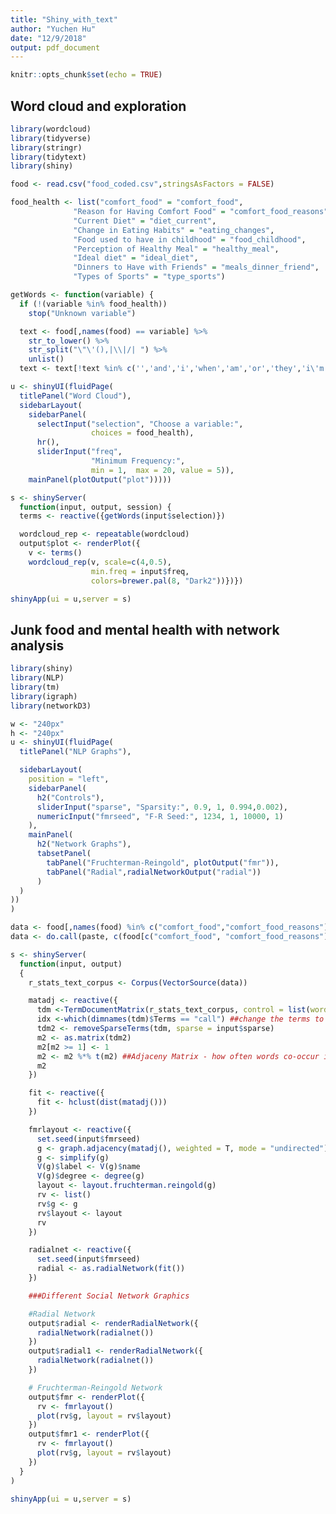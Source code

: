 ```yaml
---
title: "Shiny_with_text"
author: "Yuchen Hu"
date: "12/9/2018"
output: pdf_document
---
```


```r
knitr::opts_chunk$set(echo = TRUE)
```

## Word cloud and exploration

```r
library(wordcloud)
library(tidyverse)   
library(stringr)      
library(tidytext)
library(shiny)

food <- read.csv("food_coded.csv",stringsAsFactors = FALSE) 

food_health <- list("comfort_food" = "comfort_food",
              "Reason for Having Comfort Food" = "comfort_food_reasons",
              "Current Diet" = "diet_current",
              "Change in Eating Habits" = "eating_changes",
              "Food used to have in childhood" = "food_childhood",
              "Perception of Healthy Meal" = "healthy_meal",
              "Ideal diet" = "ideal_diet",
              "Dinners to Have with Friends" = "meals_dinner_friend",
              "Types of Sports" = "type_sports")

getWords <- function(variable) {
  if (!(variable %in% food_health))
    stop("Unknown variable")

  text <- food[,names(food) == variable] %>% 
    str_to_lower() %>% 
    str_split("\"\'(),|\\|/| ") %>%
    unlist()
  text <- text[!text %in% c('','and','i','when','am','or','they','i\'m','my','usually','are','a','/')]}

u <- shinyUI(fluidPage(
  titlePanel("Word Cloud"),
  sidebarLayout(
    sidebarPanel(
      selectInput("selection", "Choose a variable:",
                  choices = food_health),
      hr(),
      sliderInput("freq",
                  "Minimum Frequency:",
                  min = 1,  max = 20, value = 5)),
    mainPanel(plotOutput("plot")))))

s <- shinyServer(
  function(input, output, session) {
  terms <- reactive({getWords(input$selection)})

  wordcloud_rep <- repeatable(wordcloud)
  output$plot <- renderPlot({
    v <- terms()
    wordcloud_rep(v, scale=c(4,0.5),
                  min.freq = input$freq, 
                  colors=brewer.pal(8, "Dark2"))})})

shinyApp(ui = u,server = s)

```

## Junk food and mental health with network analysis
```r
library(shiny)
library(NLP)
library(tm)
library(igraph)
library(networkD3)

w <- "240px"
h <- "240px"
u <- shinyUI(fluidPage(
  titlePanel("NLP Graphs"),

  sidebarLayout(
    position = "left",
    sidebarPanel(
      h2("Controls"),
      sliderInput("sparse", "Sparsity:", 0.9, 1, 0.994,0.002),
      numericInput("fmrseed", "F-R Seed:", 1234, 1, 10000, 1)
    ),
    mainPanel(
      h2("Network Graphs"),
      tabsetPanel(
        tabPanel("Fruchterman-Reingold", plotOutput("fmr")),
        tabPanel("Radial",radialNetworkOutput("radial"))
      )
  )
))
)

data <- food[,names(food) %in% c("comfort_food","comfort_food_reasons")] 
data <- do.call(paste, c(food[c("comfort_food", "comfort_food_reasons")], sep = ". ")) %>% str_to_lower()

s <- shinyServer(
  function(input, output)
  {
    r_stats_text_corpus <- Corpus(VectorSource(data))

    matadj <- reactive({
      tdm <-TermDocumentMatrix(r_stats_text_corpus, control = list(wordLenghts = c(1, Inf)))
      idx <-which(dimnames(tdm)$Terms == "call") ##change the terms to be searched
      tdm2 <- removeSparseTerms(tdm, sparse = input$sparse)
      m2 <- as.matrix(tdm2)
      m2[m2 >= 1] <- 1
      m2 <- m2 %*% t(m2) ##Adjaceny Matrix - how often words co-occur in a sentence
      m2
    })

    fit <- reactive({
      fit <- hclust(dist(matadj()))
    })

    fmrlayout <- reactive({
      set.seed(input$fmrseed)
      g <- graph.adjacency(matadj(), weighted = T, mode = "undirected")
      g <- simplify(g)
      V(g)$label <- V(g)$name
      V(g)$degree <- degree(g)
      layout <- layout.fruchterman.reingold(g)
      rv <- list()
      rv$g <- g
      rv$layout <- layout
      rv
    })

    radialnet <- reactive({
      set.seed(input$fmrseed)
      radial <- as.radialNetwork(fit())
    })  

    ###Different Social Network Graphics

    #Radial Network
    output$radial <- renderRadialNetwork({
      radialNetwork(radialnet())
    })
    output$radial1 <- renderRadialNetwork({
      radialNetwork(radialnet())
    })

    # Fruchterman-Reingold Network
    output$fmr <- renderPlot({
      rv <- fmrlayout()
      plot(rv$g, layout = rv$layout)
    })
    output$fmr1 <- renderPlot({
      rv <- fmrlayout()
      plot(rv$g, layout = rv$layout)
    })
  }
)

shinyApp(ui = u,server = s)
```